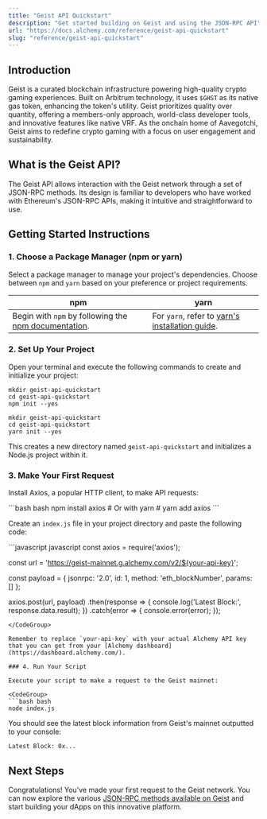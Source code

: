 ```yaml
---
title: "Geist API Quickstart"
description: "Get started building on Geist and using the JSON-RPC API"
url: "https://docs.alchemy.com/reference/geist-api-quickstart"
slug: "reference/geist-api-quickstart"
---
```


## Introduction

Geist is a curated blockchain infrastructure powering high-quality crypto gaming experiences. Built on Arbitrum technology, it uses `$GHST` as its native gas token, enhancing the token's utility. Geist prioritizes quality over quantity, offering a members-only approach, world-class developer tools, and innovative features like native VRF. As the onchain home of Aavegotchi, Geist aims to redefine crypto gaming with a focus on user engagement and sustainability.

## What is the Geist API?

The Geist API allows interaction with the Geist network through a set of JSON-RPC methods. Its design is familiar to developers who have worked with Ethereum's JSON-RPC APIs, making it intuitive and straightforward to use.

## Getting Started Instructions

### 1. Choose a Package Manager (npm or yarn)

Select a package manager to manage your project's dependencies. Choose between `npm` and `yarn` based on your preference or project requirements.

| npm                                                                                                                       | yarn                                                                                                |
| ------------------------------------------------------------------------------------------------------------------------- | --------------------------------------------------------------------------------------------------- |
| Begin with `npm` by following the [npm documentation](https://docs.npmjs.com/downloading-and-installing-node-js-and-npm). | For `yarn`, refer to [yarn's installation guide](https://classic.yarnpkg.com/lang/en/docs/install). |

### 2. Set Up Your Project

Open your terminal and execute the following commands to create and initialize your project:

```
mkdir geist-api-quickstart
cd geist-api-quickstart
npm init --yes
```

```
mkdir geist-api-quickstart
cd geist-api-quickstart
yarn init --yes
```

This creates a new directory named `geist-api-quickstart` and initializes a Node.js project within it.

### 3. Make Your First Request

Install Axios, a popular HTTP client, to make API requests:

<CodeGroup>
  ```bash bash
  npm install axios
  # Or with yarn
  # yarn add axios
  ```
</CodeGroup>

Create an `index.js` file in your project directory and paste the following code:

<CodeGroup>
  ```javascript javascript
  const axios = require('axios');

  const url = 'https://geist-mainnet.g.alchemy.com/v2/${your-api-key}';

  const payload = {
    jsonrpc: '2.0',
    id: 1,
    method: 'eth_blockNumber',
    params: []
  };

  axios.post(url, payload)
    .then(response => {
      console.log('Latest Block:', response.data.result);
    })
    .catch(error => {
      console.error(error);
    });
  ```
</CodeGroup>

Remember to replace `your-api-key` with your actual Alchemy API key that you can get from your [Alchemy dashboard](https://dashboard.alchemy.com/).

### 4. Run Your Script

Execute your script to make a request to the Geist mainnet:

<CodeGroup>
  ```bash bash
  node index.js
  ```
</CodeGroup>

You should see the latest block information from Geist's mainnet outputted to your console:

```
Latest Block: 0x...
```

## Next Steps

Congratulations! You've made your first request to the Geist network. You can now explore the various [JSON-RPC methods available on Geist](/reference/geist-api-endpoints) and start building your dApps on this innovative platform.
